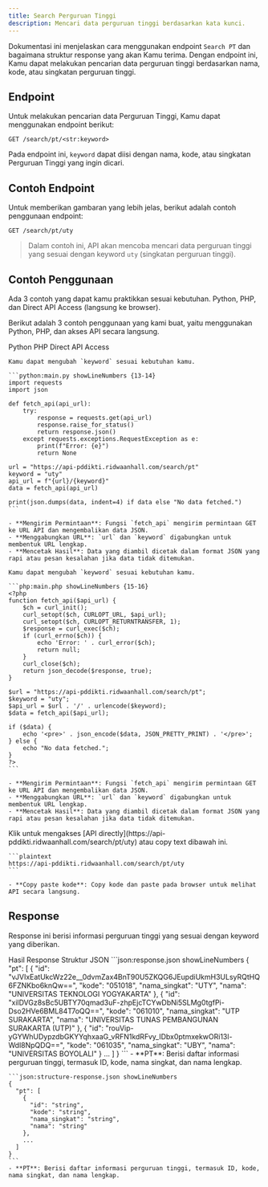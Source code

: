 ```yaml
---
title: Search Perguruan Tinggi
description: Mencari data perguruan tinggi berdasarkan kata kunci.
---
```


Dokumentasi ini menjelaskan cara menggunakan endpoint `Search PT` dan bagaimana struktur response yang akan Kamu terima. Dengan endpoint ini, Kamu dapat melakukan pencarian data perguruan tinggi berdasarkan nama, kode, atau singkatan perguruan tinggi.

## Endpoint

Untuk melakukan pencarian data Perguruan Tinggi, Kamu dapat menggunakan endpoint berikut:

```plaintext
GET /search/pt/<str:keyword>
```

Pada endpoint ini, `keyword` dapat diisi dengan nama, kode, atau singkatan Perguruan Tinggi yang ingin dicari.

## Contoh Endpoint

Untuk memberikan gambaran yang lebih jelas, berikut adalah contoh penggunaan endpoint:

```plaintext
GET /search/pt/uty
```

> Dalam contoh ini, API akan mencoba mencari data perguruan tinggi yang sesuai dengan keyword `uty` (singkatan perguruan tinggi).

## Contoh Penggunaan

<Note type="danger" title="perhatian!">
  Ada 3 contoh yang dapat kamu praktikkan sesuai kebutuhan. Python, PHP, dan Direct API Access (langsung ke browser).
</Note>

Berikut adalah 3 contoh penggunaan yang kami buat, yaitu menggunakan Python, PHP, dan akses API secara langsung.

<Tabs defaultValue="python" className="pt-5 pb-1">
  <TabsList>
    <TabsTrigger value="python">Python</TabsTrigger>
    <TabsTrigger value="php">PHP</TabsTrigger>
    <TabsTrigger value="direct">Direct API Access</TabsTrigger>
  </TabsList>
  <TabsContent value="python">

    Kamu dapat mengubah `keyword` sesuai kebutuhan kamu.

    ```python:main.py showLineNumbers {13-14}
    import requests
    import json

    def fetch_api(api_url):
        try:
            response = requests.get(api_url)
            response.raise_for_status()
            return response.json()
        except requests.exceptions.RequestException as e:
            print(f"Error: {e}")
            return None

    url = "https://api-pddikti.ridwaanhall.com/search/pt"
    keyword = "uty"
    api_url = f"{url}/{keyword}"
    data = fetch_api(api_url)

    print(json.dumps(data, indent=4) if data else "No data fetched.")
    ```

    - **Mengirim Permintaan**: Fungsi `fetch_api` mengirim permintaan GET ke URL API dan mengembalikan data JSON.
    - **Menggabungkan URL**: `url` dan `keyword` digabungkan untuk membentuk URL lengkap.
    - **Mencetak Hasil**: Data yang diambil dicetak dalam format JSON yang rapi atau pesan kesalahan jika data tidak ditemukan.
  </TabsContent>
  <TabsContent value="php">

    Kamu dapat mengubah `keyword` sesuai kebutuhan kamu.

    ```php:main.php showLineNumbers {15-16}
    <?php
    function fetch_api($api_url) {
        $ch = curl_init();
        curl_setopt($ch, CURLOPT_URL, $api_url);
        curl_setopt($ch, CURLOPT_RETURNTRANSFER, 1);
        $response = curl_exec($ch);
        if (curl_errno($ch)) {
            echo 'Error: ' . curl_error($ch);
            return null;
        }
        curl_close($ch);
        return json_decode($response, true);
    }

    $url = "https://api-pddikti.ridwaanhall.com/search/pt";
    $keyword = "uty";
    $api_url = $url . '/' . urlencode($keyword);
    $data = fetch_api($api_url);

    if ($data) {
        echo '<pre>' . json_encode($data, JSON_PRETTY_PRINT) . '</pre>';
    } else {
        echo "No data fetched.";
    }
    ?>
    ```

    - **Mengirim Permintaan**: Fungsi `fetch_api` mengirim permintaan GET ke URL API dan mengembalikan data JSON.
    - **Menggabungkan URL**: `url` dan `keyword` digabungkan untuk membentuk URL lengkap.
    - **Mencetak Hasil**: Data yang diambil dicetak dalam format JSON yang rapi atau pesan kesalahan jika data tidak ditemukan.
  </TabsContent>
  <TabsContent value="direct">
    Klik untuk mengakses [API directly](https://api-pddikti.ridwaanhall.com/search/pt/uty) atau copy text dibawah ini.

    ```plaintext
    https://api-pddikti.ridwaanhall.com/search/pt/uty
    ```

    - **Copy paste kode**: Copy kode dan paste pada browser untuk melihat API secara langsung.
  </TabsContent>
</Tabs>

## Response

Response ini berisi informasi perguruan tinggi yang sesuai dengan keyword yang diberikan.

<Tabs defaultValue="hasil" className="pt-5 pb-1">
  <TabsList>
    <TabsTrigger value="hasil">Hasil Response</TabsTrigger>
    <TabsTrigger value="struktur">Struktur JSON</TabsTrigger>
  </TabsList>
  <TabsContent value="hasil">
    ```json:response.json showLineNumbers
    {
      "pt": [
        {
            "id": "vJVIxEatUkcWz22e__0dvmZax4BnT90U5ZKQG6JEupdiUkmH3ULsyRQtHQ6FZNKbo6knQw==",
            "kode": "051018",
            "nama_singkat": "UTY",
            "nama": "UNIVERSITAS TEKNOLOGI YOGYAKARTA"
        },
        {
            "id": "xilDVGz8sBc5UBTY70qmad3uF-zhpEjcTCYwDbNi5SLMg0tgfPi-Dso2HVe6BML84T7oQQ==",
            "kode": "061010",
            "nama_singkat": "UTP SURAKARTA",
            "nama": "UNIVERSITAS TUNAS PEMBANGUNAN SURAKARTA (UTP)"
        },
        {
            "id": "rouVip-yGYWhUDypzdbGKYYqhxaaG_vRFN1kdRFvy_IDbx0ptmxekwORi13l-Wdl8NpQDQ==",
            "kode": "061035",
            "nama_singkat": "UBY",
            "nama": "UNIVERSITAS BOYOLALI"
        }
        ...
      ]
    }
    ```
    - **PT**: Berisi daftar informasi perguruan tinggi, termasuk ID, kode, nama singkat, dan nama lengkap.
  </TabsContent>
  <TabsContent value="struktur">

    ```json:structure-response.json showLineNumbers
    {
      "pt": [
        {
          "id": "string",
          "kode": "string",
          "nama_singkat": "string",
          "nama": "string"
        },
        ...
      ]
    }
    ```
    - **PT**: Berisi daftar informasi perguruan tinggi, termasuk ID, kode, nama singkat, dan nama lengkap.
  </TabsContent>
</Tabs>